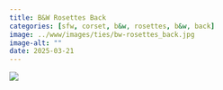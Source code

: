 ```yaml
---
title: B&W Rosettes Back
categories: [sfw, corset, b&w, rosettes, b&w, back]
image: ../www/images/ties/bw-rosettes_back.jpg
image-alt: ""
date: 2025-03-21
---
```



![](../www/images/ties/bw-rosettes_back.jpg)

